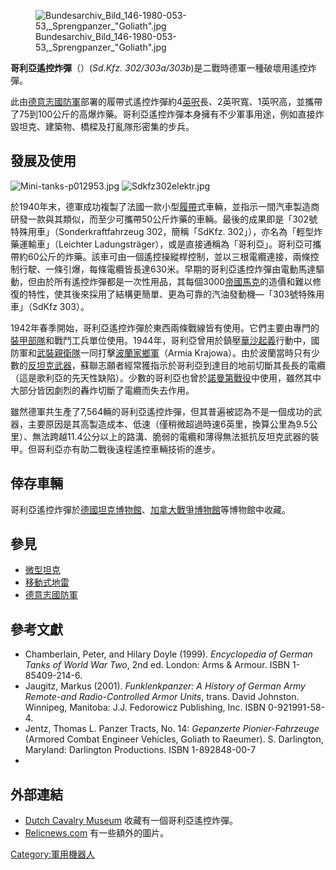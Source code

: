 {{noteTA
|G1=長度單位
|G2=Military
|G3=地名
}}
[[Image:Bundesarchiv_Bild_146-1980-053-53,_Sprengpanzer_"Goliath".jpg|thumb]]

'''哥利亞遙控炸彈'''（{{lang-de|'''Leichter Ladungsträger Goliath'''}}）(''Sd.Kfz. 302/303a/303b'')是二戰時德軍一種破壞用遙控炸彈。

此由[[德意志國防軍|德意志國防軍]]部署的履帶式遙控炸彈約4[[英呎|英呎]]長、2英呎寬、1英呎高，並攜帶了75到100公斤的高爆炸藥。哥利亞遙控炸彈本身擁有不少軍事用途，例如直接炸毀坦克、建築物、橋樑及打亂隊形密集的步兵。

==發展及使用==
[[Image:Mini-tanks-p012953.jpg|thumb]]
[[Image:Sdkfz302elektr.jpg|thumb]]

於1940年末，德軍成功複製了法國一款小型[[履帶|履帶]]式車輛，並指示一間汽車製造商研發一款與其類似，而至少可攜帶50公斤炸藥的車輛。最後的成果即是「302號特殊用車」（Sonderkraftfahrzeug 302，簡稱「SdKfz. 302」），亦名為「輕型炸藥運輸車」（Leichter Ladungsträger），或是直接通稱為「哥利亞」。哥利亞可攜帶約60公斤的炸藥。該車可由一個遙控操縱桿控制，並以三根電纜連接，兩條控制行駛、一條引爆，每條電纜皆長達630米。早期的哥利亞遙控炸彈由電動馬達驅動，但由於所有遙控炸彈都是一次性用品，其每個3000[[帝國馬克|帝國馬克]]的造價和難以修復的特性，使其後來採用了結構更簡單、更為可靠的汽油發動機—「303號特殊用車」（SdKfz 303）。

1942年春季開始，哥利亞遙控炸彈於東西兩條戰線皆有使用。它們主要由專門的[[坦克|裝甲部隊]]和戰鬥工兵單位使用。1944年，哥利亞曾用於鎮壓[[華沙起義|華沙起義]]行動中，國防軍和[[武裝親衛隊|武裝親衛隊]]一同打擊[[波蘭家鄉軍|波蘭家鄉軍]]（Armia Krajowa）。由於波蘭當時只有少數的[[反坦克武器|反坦克武器]]，蘇聯志願者經常獲指示於哥利亞到達目的地前切斷其長長的電纜（這是歌利亞的先天性缺陷）。少數的哥利亞也曾於[[諾曼第戰役|諾曼第戰役]]中使用，雖然其中大部分皆因劇烈的轟炸切斷了電纜而失去作用。

雖然德軍共生產了7,564輛的哥利亞遙控炸彈，但其普遍被認為不是一個成功的武器，主要原因是其高製造成本、低速（僅稍微超過時速6英里，換算公里為9.5公里）、無法跨越11.4公分以上的路溝、脆弱的電纜和薄得無法抵抗反坦克武器的裝甲。但哥利亞亦有助二戰後遠程遙控車輛技術的進步。

==倖存車輛==

哥利亞遙控炸彈於[[德國坦克博物館|德國坦克博物館]]、[[加拿大戰爭博物館|加拿大戰爭博物館]]等博物館中收藏。

==參見==
*[[微型坦克|微型坦克]]
*[[移動式地雷|移動式地雷]]
*[[德意志國防軍|德意志國防軍]]

==參考文獻==
* Chamberlain, Peter, and Hilary Doyle (1999). ''Encyclopedia of German Tanks of World War Two'',  2nd ed. London: Arms & Armour. ISBN 1-85409-214-6.
* Jaugitz, Markus (2001). ''Funklenkpanzer: A History of German Army Remote-and Radio-Controlled Armor Units'', trans. David Johnston. Winnipeg, Manitoba: J.J. Fedorowicz Publishing, Inc. ISBN 0-921991-58-4.
* Jentz, Thomas L. Panzer Tracts, No. 14: ''Gepanzerte Pionier-Fahrzeuge'' (Armored Combat Engineer Vehicles, Goliath to Raeumer).  S. Darlington,  Maryland: Darlington Productions. ISBN 1-892848-00-7
*{{cite book
 | last = Morison
 | first = Samuel Eliot
 | authorlink = Samuel Eliot Morison
 | year = 1957
 | title = [[History_of_United_States_Naval_Operations_in_World_War_II|History of United States Naval Operations in World War II]] vol. 11
 | publisher = Atlantic Monthly Press
 | location = Boston, Mass.
}}

==外部連結==
{{Commons category|Borgward "Goliath"}}
* [http://www.cavaleriemuseum.nl Dutch Cavalry Museum]{{Wayback|url=http://www.cavaleriemuseum.nl/ |date=20050714005546 }} 收藏有一個哥利亞遙控炸彈。
* [https://web.archive.org/web/20110927172933/http://forums.relicnews.com/showthread.php?148255-Goliath-Tracked-Mine-History   Relicnews.com] 有一些額外的圖片。
[[Category:軍用機器人|Category:軍用機器人]]